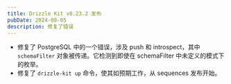 ```yaml
---
title: Drizzle Kit v0.23.2 发布
pubDate: 2024-08-05
description: 修复了错误
---
```


- 修复了 PostgreSQL 中的一个错误，涉及 push 和 introspect，其中 `schemaFilter` 对象被传递。它检测到即使在 schemaFilter 中未定义的模式下的枚举。
- 修复了 `drizzle-kit up` 命令，使其如预期工作，从 sequences 发布开始。